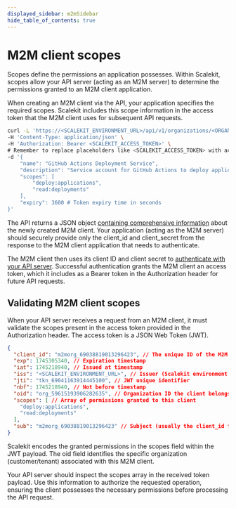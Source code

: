 ```yaml
---
displayed_sidebar: m2mSidebar
hide_table_of_contents: true
---
```


# M2M client scopes

Scopes define the permissions an application possesses. Within Scalekit, scopes allow your API server (acting as an M2M server) to determine the permissions granted to an M2M client application.

When creating an M2M client via the API, your application specifies the required scopes. Scalekit includes this scope information in the access token that the M2M client uses for subsequent API requests.

<CodeWithHeader title="Register an M2M client with specific scopes">

```sh
curl -L 'https://<SCALEKIT_ENVIRONMENT_URL>/api/v1/organizations/<ORGANIZATION_ID>/clients' \
-H 'Content-Type: application/json' \
-H 'Authorization: Bearer <SCALEKIT_ACCESS_TOKEN>' \
# Remember to replace placeholders like <SCALEKIT_ACCESS_TOKEN> with actual values.
-d '{
    "name": "GitHub Actions Deployment Service",
    "description": "Service account for GitHub Actions to deploy applications to production",
    "scopes": [
        "deploy:applications",
        "read:deployments"
    ],
    "expiry": 3600 # Token expiry time in seconds
}'
```
</CodeWithHeader>

The API returns a JSON object [containing comprehensive information](/m2m/quickstart#register-m2m-client) about the newly created M2M client. Your application (acting as the M2M server) should securely provide only the <SimpleCode>client_id</SimpleCode> and <SimpleCode>client_secret</SimpleCode> from the response to the M2M client application that needs to authenticate.

The M2M client then uses its client ID and client secret to [authenticate with your API server](/m2m/api-auth-for-m2m-clients). Successful authentication grants the M2M client an access token, which it includes as a Bearer token in the <SimpleCode>Authorization</SimpleCode> header for future API requests.

## Validating M2M client scopes

When your API server receives a request from an M2M client, it must validate the scopes present in the access token provided in the <SimpleCode>Authorization</SimpleCode> header. The access token is a JSON Web Token (JWT).

<CodeWithHeader title="Example Decoded Access Token JWT Payload">

```json
{
  "client_id": "m2morg_69038819013296423", // The unique ID of the M2M client
  "exp": 1745305340, // Expiration timestamp
  "iat": 1745218940, // Issued at timestamp
  "iss": "<SCALEKIT_ENVIRONMENT_URL>", // Issuer (Scalekit environment URL)
  "jti": "tkn_69041163914445100", // JWT unique identifier
  "nbf": 1745218940, // Not before timestamp
  "oid": "org_59615193906282635", // Organization ID the client belongs to
  "scopes": [ // Array of permissions granted to this client
    "deploy:applications",
    "read:deployments"
  ],
  "sub": "m2morg_69038819013296423" // Subject (usually the client_id for M2M)
}
```
</CodeWithHeader>

Scalekit encodes the granted permissions in the <SimpleCode>scopes</SimpleCode> field within the JWT payload. The <SimpleCode>oid</SimpleCode> field identifies the specific organization (customer/tenant) associated with this M2M client.

Your API server should inspect the <SimpleCode>scopes</SimpleCode> array in the received token payload. Use this information to authorize the requested operation, ensuring the client possesses the necessary permissions before processing the API request.